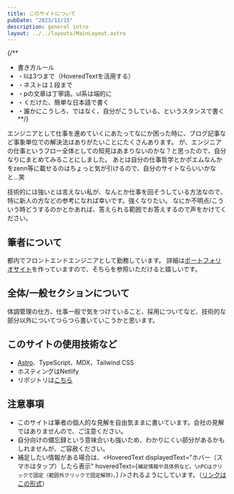 ```yaml
---
title: このサイトについて
pubDate: "2023/11/15"
description: general intro
layout: ../../layouts/MainLayout.astro
---
```



{/**
  * 書き方ルール
  * ・liは3つまで（HoveredTextを活用する）
  * ・ネストは１段まで
  * ・pの文章は丁寧語。ul系は端的に
  * ・くだけた、簡単な日本語で書く
  * ・誰かにこうしろ、ではなく、自分がこうしている、というスタンスで書く
  **/}

エンジニアとして仕事を進めていくにあたってなにか困った時に、ブログ記事など事象単位での解決法はありがたいことにたくさんあります。
が、エンジニアの仕事というフロー全体としての知見はあまりないのかな？と思ったので、自分なりにまとめてみることにしました。
あとは自分の仕事哲学とかポエムなんかをzenn等に載せるのはちょっと気が引けるので、自分のサイトならいいかなと…笑

技術的には強いとは言えない私が、なんとか仕事を回そうしている方法なので、特に新人の方などの参考になれば幸いです。強くなりたい。
なにか不明点/こういう時どうするのかとかあれば、答えられる範囲でお答えするので声をかけてください。

## 筆者について

都内でフロントエンドエンジニアとして勤務しています。
詳細は<a href={SITE.portfolio}>ポートフォリオサイト</a>を作っていますので、そちらを参照いただけると嬉しいです。

## 全体/一般セクションについて

体調管理の仕方、仕事一般で気をつけていること、採用についてなど、技術的な部分以外についてつらつら書いていこうかと思います。

## このサイトの使用技術など

- [Astro](https://astro.build/)、TypeScript、MDX、Tailwind CSS
- ホスティングはNetlify
- リポジトリは[こちら](https://github.com/kzk4043/knowledge-doc)

## 注意事項

- このサイトは筆者の個人的な見解を自由気ままに書いています。会社の見解ではありませんので、ご注意ください。
- 自分向けの備忘録という意味合いも強いため、わかりにくい部分があるかもしれませんが、ご容赦ください。
- 補足したい情報がある場合は、<HoveredText displayedText="ホバー（スマホはタップ）したら表示" hoveredText={`補足情報や具体例など。\nPCはクリックで固定（範囲外クリックで固定解除）。`} />されるようにしています。（[リンクはこの形式](/general/introduction)）
